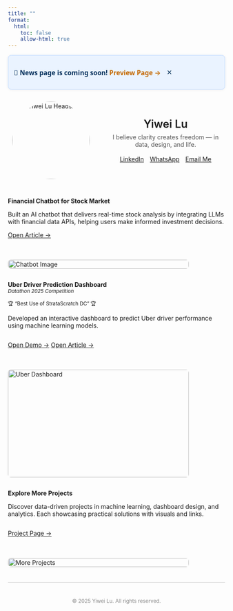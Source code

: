 ```yaml
---
title: ""
format:
  html: 
    toc: false
    allow-html: true
---
```


<!-- Announcement Bar -->
<div id="announce" class="announcement-bar" role="region" aria-label="Site announcement" hidden>
  <span class="emoji" aria-hidden="true">📢</span>
  <strong>News page is coming soon!</strong>
  <a href="news.html" target="_self">Preview Page →</a>
  <button class="ann-close" type="button" aria-label="Dismiss announcement" title="Dismiss">×</button>
</div>

<style>
  .announcement-bar{
    position: relative;
    display: flex;
    align-items: center;
    gap: .6em;
    background: #eaf3ff;
    color: #07315c;
    font: 500 0.95rem/1.2 system-ui, -apple-system, Segoe UI, Roboto, Arial, sans-serif;
    min-height: 44px;
    padding: .5em .85em;
    border: 1px solid #bfd9ff;
    border-radius: .5em;
    box-shadow: 0 1px 6px rgba(0,0,0,.06);
    margin: .8em 0 1em;
  }
  .announcement-bar .emoji{ font-size: 1.05em }
  .announcement-bar a{
    color: #c46800; font-weight: 600; text-decoration: none;
  }
  .announcement-bar a:hover{ text-decoration: underline }
  .ann-close{
    margin-left: auto;
    inline-size: 32px; block-size: 32px;
    border: 0; border-radius: 50%;
    background: transparent; color: inherit;
    font-size: 1.25rem; line-height: 1; cursor: pointer;
  }
  .ann-close:hover{ background: rgba(0,0,0,.06) }
  .ann-close:active{ transform: scale(.96) }

  /* 小屏换行、压缩间距 */
  @media (max-width: 520px){
    .announcement-bar{
      flex-wrap: wrap; gap: .45em;
      font-size: .92rem; padding: .45em .7em;
    }
    .ann-close{ inline-size: 28px; block-size: 28px }
  }

  /* 深色模式微调 */
  @media (prefers-color-scheme: dark){
    .announcement-bar{
      background: #0e2742;
      color: #e6f0ff;
      border-color: #294b73;
      box-shadow: 0 1px 6px rgba(0,0,0,.35);
    }
    .announcement-bar a{ color: #ffb662 }
    .ann-close:hover{ background: rgba(255,255,255,.08) }
  }

  /* 减少动画环境不启用过多动效 */
  @media (prefers-reduced-motion: reduce){
    .ann-close:active{ transform: none }
  }
</style>

<script>
  (function(){
    // 每次内容改动请提升版本号，旧的“已关闭”记录就会失效，用户能看到新公告
    const VERSION = '2025-08-28-newsbar-v1';
    const KEY = 'announce:dismissed';
    const el = document.getElementById('announce');
    if (!el) return;

    try {
      const dismissed = localStorage.getItem(KEY);
      if (dismissed === VERSION) return;    // 之前关闭过这条版本
      el.hidden = false;                    // 显示公告
    } catch (_) { el.hidden = false; }      // localStorage 不可用时仍显示

    const closeBtn = el.querySelector('.ann-close');
    closeBtn?.addEventListener('click', () => {
      el.remove();                          // 从 DOM 移除
      try { localStorage.setItem(KEY, VERSION); } catch(_) {}
    });

    // ESC 快捷关闭（可访问性）
    el.addEventListener('keydown', (e) => {
      if (e.key === 'Escape') closeBtn?.click();
    });
  })();
</script>


```{=html}
<!-- Profile Section -->
<div style="display:flex; flex-wrap:wrap; align-items:center; gap:2em; max-width:900px; margin:2em auto;">
  <!-- Avatar -->
  <div class="avatar-wrapper" style="flex:0 0 200px; text-align:center;">
    <a href="about.html" title="About Me">
      <img src="images/Headshot.jpg" alt="Yiwei Lu Headshot" class="avatar" style="border-radius:50%; width:180px; height:auto;">
    </a>
  </div>

  <!-- Right Side: Name + Motto + Buttons -->
  <div style="flex:1; text-align:center;">
    <span class="name" data-text="Yiwei Lu" style="font-size:1.8em; font-weight:600;">Yiwei Lu</span><br>
    <span class="motto" style="display:block; margin:0.5em 0 1.2em; color:#555;">
      I believe clarity creates freedom — in data, design, and life.
    </span>

    <!-- Buttons directly under motto -->
    <div class="connect-container" style="display:flex; flex-wrap:wrap; gap:1em; justify-content:center; margin-top:1em;">
      <a href="https://www.linkedin.com/in/yiwei-lu78" class="btn" target="_blank">
        <i class="bi bi-linkedin"></i> LinkedIn
      </a>
      <a href="https://wa.me/6266736276" class="btn" target="_blank">
        <i class="bi bi-whatsapp"></i> WhatsApp
      </a>
      <a href="mailto:yiweilu36@uci.edu" class="btn">
        <i class="bi bi-envelope"></i> Email Me
      </a>
    </div>
  </div>
</div>
```


::: { .project-card style="display: flex; flex-wrap: wrap; gap: 1.5em; align-items: flex-start;" markdown="1" }

<!-- Left Text -->
<div style="flex: 1;" markdown="1">
**Financial Chatbot for Stock Market**

Built an AI chatbot that delivers real-time stock analysis by integrating LLMs with financial data APIs, helping users make informed investment decisions.

<div style="margin-top: 1em;">
  [Open Article →](https://medium.com/@dylankl_74733/revolutionizing-stock-market-insights-the-financial-chatbot-that-empowers-investors-d1d8197e6c13){.btn}
</div>
</div>

<!-- Right Pic -->
<div style="flex: 0 0 420px;">
  <img src="images/financial-chatbot1.gif"
       alt="Chatbot Image"
       style="width: 100%; height: auto; border-radius: 0.5em;" />
</div>

:::

::: {.project-card}
<div style="display: flex; flex-wrap: wrap; gap: 1.5em; align-items: flex-start;" markdown="1">

<!-- Left Contents -->
<div style="flex: 1;" markdown="1">
**Uber Driver Prediction Dashboard**  
<small><em>Datathon 2025 Competition</em></small>  

<small>🏆 “Best Use of StrataScratch DC” 🏆</small>


Developed an interactive dashboard to predict Uber driver performance using machine learning models.  

<div style="margin-top: 1em; display: flex; gap: 0.8em;">
  <a href="https://syntax3rr0r1.netlify.app/" class="btn" target="_blank">Open Demo →</a>
  <a href="https://devpost.com/software/uber-driver-conversion-analysis" class="btn" target="_blank">Open Article →</a>
</div>
</div>

<!-- Right Pic -->
<div style="flex: 0 0 420px;">
  <img src="images/datathon.jpg"
       alt="Uber Dashboard"
       style="width: 100%; height: 250px; border-radius: 0.5em;" />
</div>

</div>
::: 

::: {.project-card}
<div style="display: flex; flex-wrap: wrap; gap: 1.5em; align-items: flex-start;" markdown="1">

<!-- Left Contents -->
<div style="flex: 1;" markdown="1">
**Explore More Projects**  

Discover data-driven projects in machine learning, dashboard design, and analytics. Each showcasing practical solutions with visuals and links.

<div style="margin-top: 1em; display: flex; gap: 0.8em;">
  <a href="https://lywww88.github.io/projects/project.qmd" class="btn">Project Page →</a>

</div>
</div>

<!-- Right Pic -->
<div style="flex: 0 0 420px;">
  <img src="images/project.jpg"
       alt="More Projects"
       style="width: 100%; height: auto; border-radius: 0.5em;" />
</div>

</div>
:::

<div aria-hidden="true" style="border-top: 1px solid #ccc; margin: 1.5em 0;"></div>

<p style="text-align: center; color: #888; font-size: 0.85em; margin-top: 3em;">
  © 2025 Yiwei Lu. All rights reserved.
</p>
